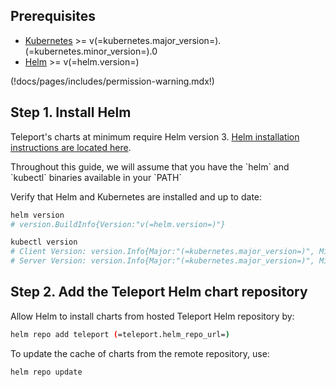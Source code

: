 ## Prerequisites

- [Kubernetes](https://kubernetes.io) >= v(=kubernetes.major_version=).(=kubernetes.minor_version=).0
- [Helm](https://helm.sh) >= v(=helm.version=)

(!docs/pages/includes/permission-warning.mdx!)

## Step 1. Install Helm

Teleport's charts at minimum require Helm version 3. [Helm installation instructions are located here](https://helm.sh/docs/intro/install/).

<Admonition type="note" title="Note">
Throughout this guide, we will assume that you have the `helm` and `kubectl` binaries available in your `PATH`
</Admonition>

Verify that Helm and Kubernetes are installed and up to date:

```bash
helm version
# version.BuildInfo{Version:"v(=helm.version=)"}

kubectl version
# Client Version: version.Info{Major:"(=kubernetes.major_version=)", Minor:"(=kubernetes.minor_version=)+"}
# Server Version: version.Info{Major:"(=kubernetes.major_version=)", Minor:"(=kubernetes.minor_version=)+"}
```

## Step 2. Add the Teleport Helm chart repository

Allow Helm to install charts from hosted Teleport Helm repository by:

```bash
helm repo add teleport (=teleport.helm_repo_url=)
```

To update the cache of charts from the remote repository, use:

```bash
helm repo update
```
